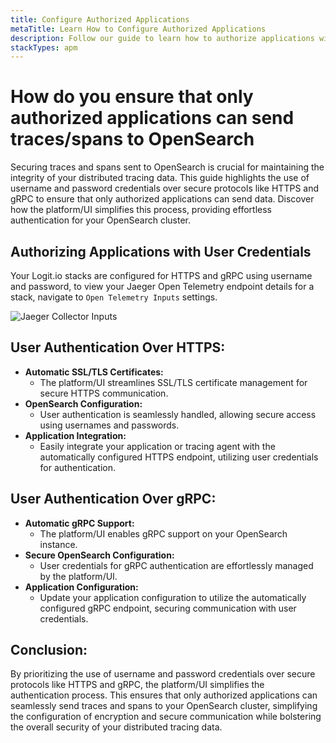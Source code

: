```yaml
---
title: Configure Authorized Applications
metaTitle: Learn How to Configure Authorized Applications
description: Follow our guide to learn how to authorize applications with user credentials for secure tracing in your OpenSearch/Jaeger Stack
stackTypes: apm
---
```


# How do you ensure that only authorized applications can send traces/spans to OpenSearch

Securing traces and spans sent to OpenSearch is crucial for maintaining the 
integrity of your distributed tracing data. This guide highlights the use 
of username and password credentials over secure protocols like HTTPS and 
gRPC to ensure that only authorized applications can send data. Discover 
how the platform/UI simplifies this process, providing effortless 
authentication for your OpenSearch cluster.

## Authorizing Applications with User Credentials

Your Logit.io stacks are configured for HTTPS and gRPC using username 
and password, to view your Jaeger Open Telemetry endpoint details for 
a stack, navigate to `Open Telemetry Inputs` settings.

![Jaeger Collector Inputs](@/images/help/apm/jaeger-collector-inputs.png)

## User Authentication Over HTTPS:

- **Automatic SSL/TLS Certificates:**
	- The platform/UI streamlines SSL/TLS certificate management for secure HTTPS communication.
- **OpenSearch Configuration:**
	- User authentication is seamlessly handled, allowing secure access using usernames and passwords.
- **Application Integration:**
	- Easily integrate your application or tracing agent with the automatically configured HTTPS endpoint, utilizing user credentials for authentication.

## User Authentication Over gRPC:

- **Automatic gRPC Support:**
	- The platform/UI enables gRPC support on your OpenSearch instance.
- **Secure OpenSearch Configuration:**
	- User credentials for gRPC authentication are effortlessly managed by the platform/UI.
- **Application Configuration:**
	- Update your application configuration to utilize the automatically configured gRPC endpoint, securing communication with user credentials.

## Conclusion:

By prioritizing the use of username and password credentials over secure 
protocols like HTTPS and gRPC, the platform/UI simplifies the authentication 
process. This ensures that only authorized applications can seamlessly send 
traces and spans to your OpenSearch cluster, simplifying the configuration 
of encryption and secure communication while bolstering the overall 
security of your distributed tracing data.